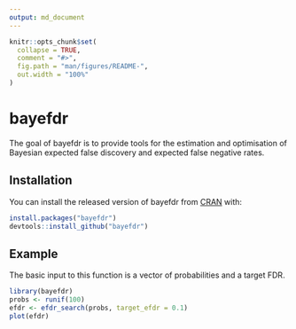 ```yaml
---
output: md_document
---
```


<!-- README.md is generated from README.Rmd. Please edit that file -->

```r
knitr::opts_chunk$set(
  collapse = TRUE,
  comment = "#>",
  fig.path = "man/figures/README-",
  out.width = "100%"
)
```

# bayefdr

<!-- badges: start -->
<!-- badges: end -->

The goal of bayefdr is to provide tools for the estimation and optimisation
of Bayesian expected false discovery and expected false negative rates.

## Installation

You can install the released version of bayefdr from [CRAN](https://CRAN.R-project.org) with:

``` r
install.packages("bayefdr")
devtools::install_github("bayefdr")
```

## Example

The basic input to this function is a vector of probabilities and a target FDR.

```r
library(bayefdr)
probs <- runif(100)
efdr <- efdr_search(probs, target_efdr = 0.1)
plot(efdr)
```

